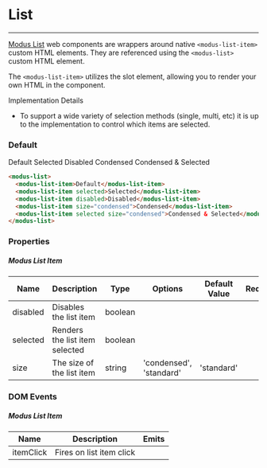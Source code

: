 # List
---

[Modus List](https://modus.trimble.com/elements/lists/) web components are wrappers around native `<modus-list-item>` custom HTML elements. They are referenced using the `<modus-list>` custom HTML element.

The `<modus-list-item>` utilizes the slot element, allowing you to render your own HTML in the component.

Implementation Details
- To support a wide variety of selection methods (single, multi, etc) it is up to the implementation to control which items are selected.

### Default
<modus-list>
  <modus-list-item>Default</modus-list-item>
  <modus-list-item selected>Selected</modus-list-item>
  <modus-list-item disabled>Disabled</modus-list-item>
  <modus-list-item size="condensed">Condensed</modus-list-item>
  <modus-list-item selected size="condensed">Condensed & Selected</modus-list-item>
</modus-list>

```html
<modus-list>
  <modus-list-item>Default</modus-list-item>
  <modus-list-item selected>Selected</modus-list-item>
  <modus-list-item disabled>Disabled</modus-list-item>
  <modus-list-item size="condensed">Condensed</modus-list-item>
  <modus-list-item selected size="condensed">Condensed & Selected</modus-list-item>
</modus-list>
```

### Properties
##### Modus List Item
<section>
  <table>
    <thead>
    <tr>
      <th>Name</th>
      <th>Description</th>
      <th>Type</th>
      <th>Options</th>
      <th>Default Value</th>
      <th>Required</th>
    </tr>
    </thead>
    <tbody>
    <tr>
      <td>disabled</td>
      <td>Disables the list item</td>
      <td>boolean</td>
      <td></td>
      <td></td>
      <td></td>
    </tr>
    <tr>
      <td>selected</td>
      <td>Renders the list item selected</td>
      <td>boolean</td>
      <td></td>
      <td></td>
      <td></td>
    </tr>
    <tr>
      <td>size</td>
      <td>The size of the list item</td>
      <td>string</td>
      <td>'condensed', 'standard'</td>
      <td>'standard'</td>
      <td></td>
    </tr>
    </tbody>
  </table>
</section>

### DOM Events
##### Modus List Item
<section>
  <table>
    <thead>
    <tr>
      <th>Name</th>
      <th>Description</th>
      <th>Emits</th>
    </tr>
    </thead>
    <tbody>
    <tr>
      <td>itemClick</td>
      <td>Fires on list item click</td>
      <td></td>
    </tr>
    </tbody>
  </table>
</section>

